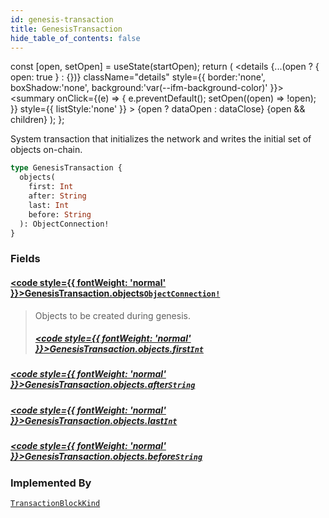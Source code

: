 ```yaml
---
id: genesis-transaction
title: GenesisTransaction
hide_table_of_contents: false
---
```









  const [open, setOpen] = useState(startOpen);
  return (
    <details {...(open ? { open: true } : {})} className="details" style={{ border:'none', boxShadow:'none', background:'var(--ifm-background-color)' }}>
      <summary
        onClick={(e) => {
          e.preventDefault();
          setOpen((open) => !open);
        }}
        style={{ listStyle:'none' }}
      >
      {open ? dataOpen : dataClose}
      </summary>
      {open && children}
    </details>
  );
};








System transaction that initializes the network and writes the initial set of objects on-chain.


```graphql
type GenesisTransaction {
  objects(
    first: Int
    after: String
    last: Int
    before: String
  ): ObjectConnection!
}
```




### Fields

#### [<code style={{ fontWeight: 'normal' }}>GenesisTransaction.<b>objects</b></code>](#)<Bullet />[`ObjectConnection!`](/references/sui-api/graphql/reference/objects/object-connection) <Badge class="badge badge--secondary" text="non-null"/> <Badge class="badge badge--secondary" text="object"/> 
> 
> 
> Objects to be created during genesis.
> ##### [<code style={{ fontWeight: 'normal' }}>GenesisTransaction.objects.<b>first</b></code>](#)<Bullet />[`Int`](/references/sui-api/graphql/reference/scalars/int) <Badge class="badge badge--secondary" text="scalar"/> 
> 
> 
> 
> 

##### [<code style={{ fontWeight: 'normal' }}>GenesisTransaction.objects.<b>after</b></code>](#)<Bullet />[`String`](/references/sui-api/graphql/reference/scalars/string) <Badge class="badge badge--secondary" text="scalar"/> 
> 
> 
> 
> 

##### [<code style={{ fontWeight: 'normal' }}>GenesisTransaction.objects.<b>last</b></code>](#)<Bullet />[`Int`](/references/sui-api/graphql/reference/scalars/int) <Badge class="badge badge--secondary" text="scalar"/> 
> 
> 
> 
> 

##### [<code style={{ fontWeight: 'normal' }}>GenesisTransaction.objects.<b>before</b></code>](#)<Bullet />[`String`](/references/sui-api/graphql/reference/scalars/string) <Badge class="badge badge--secondary" text="scalar"/> 
> 
> 
> 
> 



### Implemented By

[`TransactionBlockKind`](/references/sui-api/graphql/reference/unions/transaction-block-kind)  <Badge class="badge badge--secondary" text="union"/>

